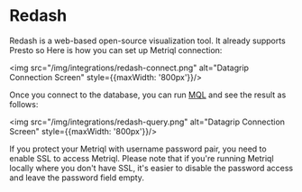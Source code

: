# Redash

Redash is a web-based open-source visualization tool. It already supports Presto so 
Here is how you can set up Metriql connection:

<img src="/img/integrations/redash-connect.png" alt="Datagrip Connection Screen" style={{maxWidth: '800px'}}/>

Once you connect to the database, you can run [MQL](/query/mql) and see the result as follows:

<img src="/img/integrations/redash-query.png" alt="Datagrip Connection Screen" style={{maxWidth: '800px'}}/>


If you protect your Metriql with username password pair, you need to enable SSL to access Metriql. 
Please note that if you're running Metriql locally where you don't have SSL, it's easier to disable the password access and leave the password field empty.